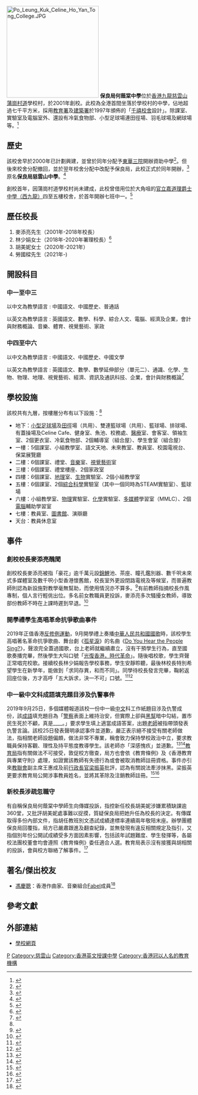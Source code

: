 {{refimprove|time=2015-07-21T04:24:01+00:00}}

{{Infobox_School
| name = 保良局何蔭棠中學<br/>Po Leung Kuk Celine Ho Yam Tong College
| image = [[File:Plkchclogo.svg|140px]]<BR>[[File:Po_Leung_Kuk_Celine_Ho_Yan_Tong_College_(sky-blue_version_viewed_from_south).JPG|280px]]
| motto = 愛 敬 勤 誠
| established = 2001
| superintendent =  [[鄭錦鐘|鄭錦鐘]]博士<ref>{{cite web|url=http://www.plkchc.edu.hk/CustomPage/112/IMC20190401.htm|title=法團校董會|publisher=保良局何蔭棠中學|accessdate=2019-09-05|archive-date=2020-08-07|archive-url=https://web.archive.org/web/20200807123727/https://www.plkchc.edu.hk/CustomPage/112/IMC20190401.htm|dead-url=no}}</ref>
| principal = 勞國樑先生<ref>{{cite web|url=http://www.plkchc.edu.hk/CustomPage/openInIFrame.aspx?ct=customPage&webPageId=30&nnnid=4|title=學校簡介|publisher=保良局何蔭棠中學|accessdate=2020-08-30|archive-date=2020-11-07|archive-url=https://web.archive.org/web/20201107055622/http://www.plkchc.edu.hk/CustomPage/openInIFrame.aspx?ct=customPage&webPageId=30&nnnid=4|dead-url=no}}</ref>
| enrollment = 914（核准編制1050人）
| faculty = 105（核准編制66人+）
| religion = 無
| affiliation = [[保良局|保良局]]
| location = [[九龍|九龍]][[慈雲山|慈雲山]][[蒲崗村道|蒲崗村道]]176號
| website = http://www.plkchc.edu.hk
}}
[[File:Po_Leung_Kuk_Celine_Ho_Yan_Tong_College.JPG|250px]]
'''保良局何蔭棠中學'''位於[[香港|香港]][[九龍|九龍]][[慈雲山|慈雲山]][[蒲崗村道|蒲崗村道]]學校村，於2001年創校。此校為全港首間坐落於學校村的中學，佔地超過七千平方米，採用[[教育署|教育署]]及[[建築署|建築署]]於1997年頒佈的「[[千禧校舍|千禧校舍]]設計」。除課室、實驗室及電腦室外、還設有冷氣食物部、小型足球場連田徑場、羽毛球場及網球場等。<ref name="#1">{{cite book |title=周年校務報告 |publisher=保良局何蔭棠中學 |location=香港 |page=1 |edition=二零一七至二零一八年度 |accessdate=2019-09-01}}</ref>

==歷史==
該校舍早於2000年已計劃興建，並曾於同年分配予[[東華三院|東華三院]]開辦資助中學<ref>{{Cite web |url=https://www.edb.gov.hk/attachment/tc/sch-admin/sch-premises-info/allocation-of-sch/sae-result/result00-c.pdf |title=教育局-2000年校舍分配結果 |accessdate=2019-04-06 |archive-date=2019-10-19 |archive-url=https://web.archive.org/web/20191019152006/https://www.edb.gov.hk/attachment/tc/sch-admin/sch-premises-info/allocation-of-sch/sae-result/result00-c.pdf |dead-url=no }}</ref>。但後來校舍分配撤回，並於翌年校舍分配中改配予保良局，此校正式於同年開辦，<ref>{{cite book |title=二零零一年校舍分配結果 |url=https://www.edb.gov.hk/attachment/tc/sch-admin/sch-premises-info/allocation-of-sch/sae-result/result01.pdf |publisher=教育局 |location=香港 |page=2 |accessdate=2019-09-01 |archive-date=2019-10-19 |archive-url=https://web.archive.org/web/20191019151954/https://www.edb.gov.hk/attachment/tc/sch-admin/sch-premises-info/allocation-of-sch/sae-result/result01.pdf |dead-url=no }}</ref>原名'''保良局慈雲山中學'''。<ref>{{cite web |title=學校專訪 |url=http://www.plkchc.edu.hk/newspaper.htm |accessdate=2020-06-16 |archiveurl=https://web.archive.org/web/20031222214032/http://www.plkchc.edu.hk/newspaper.htm |archivedate=2003-12-22 |dead-url=no }}</ref>

創校首年，因蒲崗村道學校村尚未建成，此校曾借用位於大角咀的[[官立嘉道理爵士中學（西九龍）|官立嘉道理爵士中學（西九龍）]]四至五樓校舍，於首年開辦七班中一。<ref>{{cite web |title=學校簡介 |url=https://www.plkchc.edu.hk/CustomPage/openInIFrame.aspx?ct=customPage&webPageId=30&nnnid=4 |website=PO LEUNG KUK CELINE HO YAM TONG COLLEGE |accessdate=2019-09-01 |archive-date=2020-02-24 |archive-url=https://web.archive.org/web/20200224135741/https://www.plkchc.edu.hk/CustomPage/openInIFrame.aspx?ct=customPage&webPageId=30&nnnid=4 |dead-url=no }}</ref>{{Citation needed|於同學年的活動日中，此校宣布改名為保良局何蔭棠中學。 學校村校舍落成後，於二零零二年九月一日正式搬到新校舍上課。|time=2019-09-01T12:52:47+00:00}}
==歷任校長==
# 麥添亮先生（2001年-2018年校長）{{fact}}
# 林少娟女士（2018年-2020年署理校長）<ref>{{cite web|url=https://www.plkchc.edu.hk/CustomPage/openInIFrame.aspx?ct=customPage&webPageId=30&nnnid=4|2=|title=學校簡介|publisher=保良局何蔭棠中學|archiveurl=https://web.archive.org/web/20200224135741/https://www.plkchc.edu.hk/CustomPage/openInIFrame.aspx?ct=customPage&webPageId=30&nnnid=4|archivedate=2020-02-24|accessdate=2019-09-01|dead-url=no}}</ref>
# 胡美妮女士（2020年-2021年）
# 勞國樑先生（2021年-)

==開設科目==
===中一至中三=== 
以中文為教學語言 : 中國語文、中國歷史、普通話	

以英文為教學語言 : 英國語文、數學、科學、綜合人文、電腦、經濟及企業，會計與財務概論、音樂、體育、視覺藝術、家政

===中四至中六===
以中文為教學語言 : 中國語文、中國歷史、中國文學

以英文為教學語言 : 英國語文、數學、數學延伸部分（單元二）、通識、化學、生物、物理、地理、視覺藝術、經濟、資訊及通訊科技、企業，會計與財務概論<ref>{{cite web |url=https://www.chsc.hk/ssp2018/sch_detail.php?li_id=2&lang_id=2&chg_district_id=1&sch_id=9&return_page=sch_list.php%3Flang_id%3D2%26chg_district_id%3D1%26search_mode%3D%26frmMode%3Dpagebreak%26sort_id%3D-1%26district_id%3D10 |title=中學概覽2018/2019 |accessdate=2019-07-05 |work= |publisher=家庭與學校合作事宜委員會 |date= }}</ref>

==學校設施==
該校共有九層，按樓層分布有以下設施：<ref name="#1"/>

*地下：[[小型足球場|小型足球場]]及[[田徑|田徑]]場（共用）、雙連籃球場（共用）、籃球場、排球場、有蓋操場及Celine Cafe、健身室、魚池、校務處、[[醫療|醫療]]室、會客室、領袖生室、2個更衣室、冷氣食物部、2個輔導室（組合屋）、學生會室（組合屋）
*一樓：5個課室、小組教學室、語文天地、未來教室、教員室、校園電視台、保棠展覽廳
*二樓：6個課室、禮堂、[[音樂|音樂]]室、[[視覺藝術|視覺藝術]]室
*三樓：6個課室、禮堂樓座、2個家政室
*四樓：6個課室、[[地理|地理]]室、[[生物|生物]]實驗室、2個小組教學室
*五樓：6個課室、2個[[綜合科學|綜合科學]]實驗室（其中一個同時為STEAM實驗室）、籃球場
*六樓：小組教學室、[[物理|物理]]實驗室、[[化學|化學]]實驗室、[[多媒體|多媒體]]學習室（MMLC）、2個[[電腦|電腦]]輔助學習室
*七樓：教員室、[[圖書館|圖書館]]、演辯廳
*天台：教員休息室

==事件==
===創校校長麥添亮醜聞===
創校校長麥添亮被指「豪花」逾千萬元設[[錦鯉|錦鯉]]池、茶座、瞳孔鑑別器、數千呎未來式多媒體室及數千呎小型香港懷舊館，校長室外更設閉路電視及等候室，而普遍教師則認為新設施對教學毫無幫助，而使用情況亦不算多。<ref>{{cite web |url=http://hk.apple.nextmedia.com/news/art/20130506/18250726 |title=花逾千萬設錦鯉池、茶座、瞳孔鑑別器 保良局名校大花筒 |accessdate=2013-05-06 |work= |publisher= |date= |archive-date=2016-03-04 |archive-url=https://web.archive.org/web/20160304210101/http://hk.apple.nextmedia.com/news/art/20130506/18250726 |dead-url=no }}</ref>有前教師指摘校長作風專制，個人言行輕佻出位。多名前女教職員更投訴，麥添亮多次騷擾女教師，導致部份教師不時在上課時遲到早退。<ref>{{cite web|title=離校老師控訴　上課被召談心|url=http://hk.apple.nextmedia.com/news/art/20130506/18250734|publisher=蘋果日報|accessdate=2015-09-22|archive-date=2017-06-02|archive-url=https://web.archive.org/web/20170602083524/http://hk.apple.nextmedia.com/news/art/20130506/18250734|dead-url=no}}</ref>

===開學禮學生高唱革命抗爭歌曲事件===
2019年正值香港[[反修例運動|反修例運動]]，9月開學禮上奏播[[中華人民共和國國歌|中華人民共和國國歌]]時，該校學生高唱著名革命抗爭歌曲、舞台劇《[[孤星淚|孤星淚]]》的名曲《[[Do_You_Hear_the_People_Sing?|Do You Hear the People Sing?]]》，聲浪完全蓋過國歌，台上老師就繼續肅立，沒有干預學生行為，直至國歌奏播完畢，然後學生大叫口號「[[光復香港，時代革命|光復香港，時代革命]]」。隨後唱校歌，學生齊聲正常唱完校歌。接續校長林少娟報告學校事務，學生安靜聆聽，最後林校長特別希望學生在新學年，能做到「求同存異，和而不同」。同學待校長發言完畢，鞠躬返回座位後，方才高呼「五大訴求，決一不可」口號。<ref>{{cite web|title=修例風波：開學禮上表訴求　學生唱反極權歌蓋國歌|url=https://hk.on.cc/hk/bkn/cnt/news/20190904/bkn-20190904165817314-0904_00822_001.html|publisher=東網|date=2019-09-04|accessdate=2019-09-05|archive-date=2019-09-04|archive-url=https://web.archive.org/web/20190904221921/https://hk.on.cc/hk/bkn/cnt/news/20190904/bkn-20190904165817314-0904_00822_001.html|dead-url=no}}</ref><ref>{{cite web|title=何蔭棠中學開學禮奏國歌　同學唱「Do You Hear the People Sing」掩蓋　喊「光復香港時代革命」|url=https://thestandnews.com/politics/%E4%BD%95%E8%94%AD%E6%A3%A0%E4%B8%AD%E5%AD%B8%E9%96%8B%E5%AD%B8%E7%A6%AE%E5%A5%8F%E5%9C%8B%E6%AD%8C-%E5%90%8C%E5%AD%B8%E5%94%B1-do-you-hear-the-people-sing-%E6%8E%A9%E8%93%8B-%E5%96%8A-%E5%85%89%E5%BE%A9%E9%A6%99%E6%B8%AF%E6%99%82%E4%BB%A3%E9%9D%A9%E5%91%BD/|publisher=立場新聞|date=2019-09-04|accessdate=2019-09-05|archive-date=2020-06-14|archive-url=https://web.archive.org/web/20200614082944/https://www.thestandnews.com/politics/%E4%BD%95%E8%94%AD%E6%A3%A0%E4%B8%AD%E5%AD%B8%E9%96%8B%E5%AD%B8%E7%A6%AE%E5%A5%8F%E5%9C%8B%E6%AD%8C-%E5%90%8C%E5%AD%B8%E5%94%B1-do-you-hear-the-people-sing-%E6%8E%A9%E8%93%8B-%E5%96%8A-%E5%85%89%E5%BE%A9%E9%A6%99%E6%B8%AF%E6%99%82%E4%BB%A3%E9%9D%A9%E5%91%BD/|dead-url=no}}</ref>

===中一級中文科成語填充題目涉及仇警事件===
2019年9月25日，多個媒體報道該校一份中一級[[中文|中文]]科工作紙題目涉及仇警成份，該[[成語|成語]]填充題目為「[[警察|警察]]表面上維持治安，但實際上卻與[[黑幫|黑幫]]暗中勾結，置市民生死於不顧，真是____。」要求學生填上適當成語答案，出題[[老師|老師]]被指帶頭發表仇警言論。該校25日發表聲明承認事件並道歉，嚴正表示絕不接受有關老師做法，指相關老師設題偏頗，做法非常不專業，稱會致力保持學校政治中立，要求教職員保持客觀、理性及持平態度教導學生。該老師亦「深感愧疚」並道歉。<ref>{{Cite news |url=https://hk.on.cc/hk/bkn/cnt/news/20190925/bkn-20190925173537092-0925_00822_001.html |title=練習題涉帶仇警訊息　何蔭棠中學道歉 |date=2019-09-25 |publisher=on.cc東網 |accessdate=2019-09-25 |archive-date=2019-09-25 |archive-url=https://web.archive.org/web/20190925205450/https://hk.on.cc/hk/bkn/cnt/news/20190925/bkn-20190925173537092-0925_00822_001.html |dead-url=no }}</ref><ref>{{Cite news |url=https://thestandnews.com/politics/%E4%BD%95%E8%94%AD%E6%A3%A0%E4%B8%AD%E5%AD%B8%E8%A9%A6%E9%A1%8C%E6%B6%89%E8%AD%A6%E9%BB%91%E5%8B%BE%E7%B5%90-%E6%A0%A1%E6%96%B9-%E8%A8%AD%E9%A1%8C%E5%81%8F%E9%A0%97-%E7%B5%95%E4%B8%8D%E6%8E%A5%E5%8F%97%E6%9C%89%E9%97%9C%E5%81%9A%E6%B3%95/ |title=何蔭棠中學試題諷警黑勾結　校方：設題偏頗，絕不接受有關做法 |date=2019-09-25 |publisher=立場新聞 |accessdate=2019-09-25 |archive-date=2020-11-12 |archive-url=https://web.archive.org/web/20201112024022/https://www.thestandnews.com/politics/%E4%BD%95%E8%94%AD%E6%A3%A0%E4%B8%AD%E5%AD%B8%E8%A9%A6%E9%A1%8C%E6%B6%89%E8%AD%A6%E9%BB%91%E5%8B%BE%E7%B5%90-%E6%A0%A1%E6%96%B9-%E8%A8%AD%E9%A1%8C%E5%81%8F%E9%A0%97-%E7%B5%95%E4%B8%8D%E6%8E%A5%E5%8F%97%E6%9C%89%E9%97%9C%E5%81%9A%E6%B3%95/ |dead-url=no }}</ref>[[教育局_(香港)|教育局]]指有關做法不可接受，敦促校方徹查，局方也會依《教育條例》及《香港教育與專業守則》處理，如證實該教師有失德行為或會被取消教師註冊資格。事件亦引來[[教聯會|教聯會]]副主席王惠成及前[[香港特別行政區行政長官|行政長官]][[梁振英|梁振英]]批評，認為有關說法牽涉抹黑。梁振英更要求教育局公開涉事教員姓名，並將其革除及注銷教師註冊。<ref>{{Cite news |url=https://hk.news.appledaily.com/local/daily/article/20190926/20775397 |title=何蔭棠功課涉警黑　教局促查 |date=2019-09-26 |publisher=蘋果日報 |accessdate=2019-09-26 |archive-date=2019-09-25 |archive-url=https://web.archive.org/web/20190925210404/https://hk.news.appledaily.com/local/daily/article/20190926/20775397 |dead-url=no }}</ref><ref>{{Cite news |url=https://www.hk01.com/%E6%94%BF%E6%83%85/379480/%E9%80%83%E7%8A%AF%E6%A2%9D%E4%BE%8B-%E5%B7%A5%E4%BD%9C%E7%B4%99%E8%AB%B7%E8%AD%A6-%E6%A2%81%E6%8C%AF%E8%8B%B1%E4%BF%83%E4%BD%95%E8%94%AD%E6%A3%A0%E4%B8%AD%E5%AD%B8-%E9%96%8B%E9%8D%98-%E5%8F%8A%E6%87%B8%E7%B4%85%E8%88%89%E5%A0%B1#media_id=3332619 |title=工作紙諷警　梁振英促何蔭棠中學「開鍘」及懸紅舉報 |date=2019-09-26 |publisher=香港01 |accessdate=2019-09-26 |archive-date=2019-09-26 |archive-url=https://web.archive.org/web/20190926123019/https://www.hk01.com/%E6%94%BF%E6%83%85/379480/%E9%80%83%E7%8A%AF%E6%A2%9D%E4%BE%8B-%E5%B7%A5%E4%BD%9C%E7%B4%99%E8%AB%B7%E8%AD%A6-%E6%A2%81%E6%8C%AF%E8%8B%B1%E4%BF%83%E4%BD%95%E8%94%AD%E6%A3%A0%E4%B8%AD%E5%AD%B8-%E9%96%8B%E9%8D%98-%E5%8F%8A%E6%87%B8%E7%B4%85%E8%88%89%E5%A0%B1#media_id=3332619 |dead-url=no }}</ref>

===新校長涉疏忽職守===
有自稱保良局何蔭棠中學師生向傳媒投訴，指控新任校長胡美妮涉嫌累積缺課逾360堂，又批評胡美妮處事難以捉摸，質疑保良局把她升任為校長的決定。有傳媒取得多份內部文件，指胡任教班別文憑試成績達標率連續兩年敬陪末座。辦學團體保良局回覆指，局方已嚴肅跟進及翻查紀錄，並無發現有違反相關規定及指引，又指個別年份公開試成績受多方面因素影響，包括該年試題難度、學生發揮等，各屬校法團校董會均會遵照《教育條例》委任適合人選。教育局表示沒有接獲與胡相關的投訴，會與校方聯絡了解事件。<ref>{{cite news |title=保良局何蔭棠新校長涉疏忽職守缺課逾360堂 任教班別中文DSE成績包尾 ｜ 蘋果日報 |url=https://hk.appledaily.com/local/20201119/SRMRYPSTTVB2JPQLANCVUEG7B4/ |accessdate=2021-01-15 |work=Apple Daily 蘋果日報 |language=zh-hk |archive-date=2020-11-19 |archive-url=https://web.archive.org/web/20201119000518/https://hk.appledaily.com/local/20201119/SRMRYPSTTVB2JPQLANCVUEG7B4/ |dead-url=yes }}</ref>

==著名/傑出校友==
* [[馮慶聰|馮慶聰]]：香港作曲家、音樂組合[[Fabel|Fabel]]成員<ref>{{Cite episode |title=明星插班生 |series=聖艾粒忌廉夜校 |serieslink=聖艾粒忌廉夜校 |network=[[商業電台|商業電台]] |station=[[叱咤903|叱咤903]] |city=香港 |date=2017-11-01}}</ref>

==參考文獻==
{{reflist}}

==外部連結==
*[http://www.plkchc.edu.hk/ 學校網頁]{{Wayback|url=http://www.plkchc.edu.hk/ |date=20201020221746 }}
{{保良局學校}}

[[Category:黃大仙區中學|P]]
[[Category:慈雲山|Category:慈雲山]]
[[Category:香港英文授課中學|Category:香港英文授課中學]]
[[Category:香港冠以人名的教育機構|Category:香港冠以人名的教育機構]]